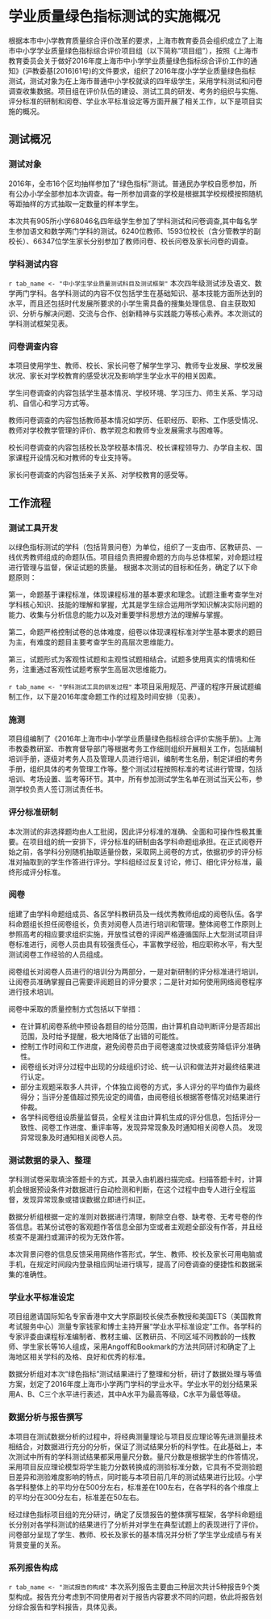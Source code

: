 
<!-- chapter 1 project summary -->

\mytext

# 学业质量绿色指标测试的实施概况

根据本市中小学教育质量综合评价改革的要求，上海市教育委员会组织成立了上海市中小学学业质量绿色指标综合评价项目组（以下简称“项目组”），按照《上海市教育委员会关于做好2016年度上海市中小学学业质量绿色指标综合评价工作的通知》(沪教委基[2016]61号)的文件要求，组织了2016年度小学学业质量绿色指标测试，测试对象为在上海市普通中小学校就读的四年级学生，采用学科测试和问卷调查收集数据。项目组在评价队伍的建设、测试工具的研发、考务的组织与实施、评分标准的研制和阅卷、学业水平标准设定等方面开展了相关工作，以下是项目实施的概况。

## 测试概况

### 测试对象

2016年，全市16个区均抽样参加了“绿色指标”测试。普通民办学校自愿参加，所有公办小学全部参加本次调查。每一所参加调查的学校是根据其学校规模按照随机等距抽样的方式抽取一定数量的样本学生。

本次共有905所小学68046名四年级学生参加了学科测试和问卷调查,其中每名学生参加语文和数学两门学科的测试。6240位教师、1593位校长（含分管教学的副校长）、66347位学生家长分别参加了教师问卷、校长问卷及家长问卷的调查。

### 学科测试内容

`r tab_name <- "中小学生学业质量测试科目及测试框架"`
本次四年级测试涉及语文、数学两门学科。各学科测试的内容不仅包括学生在基础知识、基本技能方面所达到的水平，而且还包括时代发展所要求的小学生需具备的搜集处理信息、自主获取知识、分析与解决问题、交流与合作、创新精神与实践能力等核心素养。本次测试的学科测试框架见表\ref{tab: `r tab_name`}。

\begin{table}[H]
\centering
\caption{`r tab_name`} \label{tab: `r tab_name`} 
\itshape
\mytable
\begin{tabularx}{\textwidth}{|c|l|X|}
\hline

  & \makecell[c]{\mytablehead{内容}} & \makecell[c]{\mytablehead{能力}} \\
\hline

 \multirow{9}{3cm}{\makecell[cc]{语文}} & \multirow{3}{3cm}{积累} & 掌握已学过的常用汉字 \\
 & & 具有独立识字的能力 \\
 & & 积累古诗 \\
\cline{2-3}

 & \multirow{2}{3cm}{阅读} & 初步具有现代文阅读能力 \\
 & & 具备基本的语文积累和综合运用能力 \\
\cline{2-3}

 & \multirow{3}{3cm}{\makecell[cl]{习作}} & 能根据写作要求选材立意 \\
 & & 能根据表达的需要合理安排文章结构 \\
 & & 能文从字顺地表达自己的意思 \\
 & & 能正确、规范、端正地书写汉字 \\

\hline
\multirow{4}{3cm}{\makecell[cc]{数学}} & \multirow{4}{3cm}{\makecell[cl]{数与代数\\ 图形与几何\\ 统计与概率}} & 知识技能 \\
 & & 数学理解 \\
 & & 规则运用 \\
 & & 问题解决 \\
\hline

\end{tabularx}
\end{table}

### 问卷调查内容

本项目使用学生、教师、校长、家长问卷了解学生学习、教师专业发展、学校发展状况、家长对学校教育的感受状况及影响学生学业水平的相关因素。


学生问卷调查的内容包括学生基本情况、学校环境、学习压力、师生关系、学习动机、自信心和学习方式等。


教师问卷调查的内容包括教师基本情况如学历、任职经历、职称、工作感受情况、教师对学校教学管理的评价、教学观念和教师专业发展需求与困难等。


校长问卷调查的内容包括校长及学校基本情况、校长课程领导力、办学自主权、国家课程开设情况和对教师的专业支持等。


家长问卷调查的内容包括亲子关系、对学校教育的感受等。


## 工作流程

### 测试工具开发

以绿色指标测试的学科（包括背景问卷）为单位，组织了一支由市、区教研员、一线优秀教师组成的命题队伍。项目组负责把握命题的方向与总体框架，对命题过程进行管理与监督，保证试题的质量。
根据本次测试的目标和任务，确定了以下命题原则：


第一，命题基于课程标准，体现课程标准的基本要求和理念。试题注重考查学生对学科核心知识、技能的理解和掌握，尤其是学生综合运用所学知识解决实际问题的能力、收集与分析信息的能力以及对重要学科思想方法的理解与掌握。


第二，命题严格控制试卷的总体难度，组卷以体现课程标准对学生基本要求的题目为主，有难度的题目主要考查学生的高层次思维能力。


第三，试题形式为客观性试题和主观性试题相结合。试题多使用真实的情境和任务，注重通过客观性试题考察学生高层次思维能力。


`r tab_name <- "学科测试工具的研发过程" `
本项目采用规范、严谨的程序开展试题编制工作，以下是2016年度命题工作的过程及时间安排（见表\ref{tab: `r tab_name`}）。

\begin{itshape}
\mytable
\begin{longtable}{m{13cm}r}
\caption{`r tab_name`} \label{tab: `r tab_name`} \\

\hline

\multicolumn{1}{c}{\multirow{2}{*}{\mytablehead{测试工具的研发}}} & \mytablehead{时间节点} \\
  & \mytablehead{(2016年)} \\
  
\hline

绿色指标项目组正式启动测试工具的研发工作 & 5月30日 \\
各学科命题组学习、研讨各学科测试框架，依据往年测试情况和2016年度工作需要开展命题和组卷工作   & 6月1-30日 \\
各学科命题组依据测试框架研制出四套试卷 & 6月30日前 \\
召开第一次专家审议会议，依据预测试数据分析结果及专家评审意见，对试卷进行审核和筛选，组成三套试卷 & 7月3-4日 \\
召开第二次专家审议会议，各学科命题组对试题试卷进行调整及修订 & 8月8-10日 \\
召开第三次专家审议会议，对各学科测试卷和背景问卷进行评审，各学科命题组根据评审意见对试题进行修订及优化 & 9月2-3日 \\
召开第四次专家审议会议，各学科命题组依据评审结果对试题进行优化及适应性调整，最终确定正式卷和备用卷，制作答题卡 & 10月7-10日 \\

\hline
\end{longtable}
\end{itshape}

### 施测

项目组编制了《2016年上海市中小学学业质量绿色指标综合评价实施手册》。上海市教委教研室、市教育督导部门等根据考务工作细则组织开展相关工作，包括编制培训手册，逐级对考务人员及管理人员进行培训，编制考生名册，制定详细的考务手册，组织具体的考务管理工作等。整个测试过程按照标准的考试进行管理，包括培训、考场设置、监考等环节。其中，所有参加测试学生名单在测试当天公布，参测学校负责人签订测试责任书。

### 评分标准研制

本次测试的非选择题均由人工批阅，因此评分标准的准确、全面和可操作性极其重要。在项目组的统一安排下，评分标准的研制由各学科命题组承担。在正式阅卷开始之前，各学科分别随机抽取适量份数，采取网上阅卷的方式，依据初步的评分标准对抽取到的学生作答进行评分。学科组经过反复讨论，修订、细化评分标准，最终形成评分标准。

### 阅卷

组建了由学科命题组成员、各区学科教研员及一线优秀教师组成的阅卷队伍。各学科命题组长担任阅卷组长，负责对阅卷人员进行培训和管理。整体阅卷工作原则上参照高考的相应要求组织实施，开放性试卷的评阅严格遵循国际上大型测试项目评卷标准进行，阅卷人员由具有较强责任心，丰富教学经验，相应职称水平，有大型测试阅卷工作经验的人员组成。


阅卷组长对阅卷人员进行的培训分为两部分，一是对新研制的评分标准进行培训，让阅卷员准确掌握自己需要评阅题目的评分要求；二是针对如何使用网络阅卷程序进行技术培训。


阅卷中采取的质量控制方式包括以下举措：


\mylist

- 在计算机阅卷系统中预设各题目的给分范围，由计算机自动判断评分是否超出范围，及时给予提醒，极大地降低了出错的可能性。
- 控制工作时间和工作进度，避免阅卷员由于阅卷速度过快或疲劳降低评分准确性。
- 阅卷组长对评分过程中出现的分歧组织讨论、统一认识和做法并对最终结果进行认定。
- 部分主观题采取多人共评，个体独立阅卷的方式，多人评分的平均值作为最终得分；当评分差值超过预先设定的阈值，由阅卷组长根据答卷情况对结果进行仲裁。
- 各学科阅卷组设质量监督员，全程关注由计算机生成的评分信息，包括评分一致性、阅卷工作进度、重评率等，发现异常现象及时通知相关阅卷人员。
发现异常现象及时通知相关阅卷人员。

\mytext

### 测试数据的录入、整理

学科测试卷采取填涂答题卡的方式，其录入由机器扫描完成。扫描答题卡时，计算机会根据预设条件对数据进行自动检测和判断，在这个过程中由专人进行全程监督，发现异常现象或错误数据立即进行纠正。

数据分析组根据一定的准则对数据进行清理，剔除空白卷、缺考卷、无考号卷的作答信息。若某份试卷的客观题作答信息全部为空或者主观题全部没有作答，并且经核查不是漏扫或漏评的视为无效作答。


本次背景问卷的信息反馈采用网络作答形式，学生、教师、校长及家长可用电脑或手机，在规定时间段内登录相应网址进行填写，提高了问卷调查的便捷性和数据采集的准确性。

### 学业水平标准设定

项目组邀请国际知名专家香港中文大学原副校长侯杰泰教授和美国ETS（美国教育考试服务中心）测量专家钱家和博士主持开展“学业水平标准设定”工作。各学科的专家评委由课程标准编制者、教材主编、区教研员、不同区域不同教龄的一线教师、学生家长等16人组成，采用Angoff和Bookmark的方法共同研讨和确定了上海地区相关学科的及格、良好和优秀的标准。

数据分析组对本次“绿色指标”测试结果进行了整理和分析，研讨了数据处理与等值方案，划定了2016年度上海市小学两门学科的学业水平。学业水平的划分结果采用A、B、C三个水平进行表述，其中A水平为最高等级，C水平为最低等级。

### 数据分析与报告撰写

本项目在测试数据分析的过程中，将经典测量理论与项目反应理论等先进测量技术相结合，对数据进行充分的分析，保证了测试结果分析的科学性。在此基础上，本次测试中所有的学科测试结果都采用量尺分数。量尺分数是根据学生的作答情况，采用项目反应理论模型将学生能力分数转换成的测验标准分数，它具有不受测验题目差异和测验难度影响的特点，同时能与本项目前几年的测试结果进行比较。小学各学科整体上的平均分在500分左右，标准差在100左右，在各学科的各个维度上的平均分在300分左右，标准差在50左右。

经过绿色指标项目组的充分研讨，确定了反馈报告的整体撰写框架，各学科命题组长分别对各学科测试的结果进行了分析并对学生在典型试题上的表现进行了评价。问卷部分呈现了学生、教师、校长及家长的基本情况并分析了学生学业成绩与有关背景变量的关系。

### 系列报告构成

`r tab_name <- "测试报告的构成" `
本次系列报告主要由三种层次共计5种报告9个类型构成。报告充分考虑到不同使用者对于报告内容要求不同的问题，依此将报告划分综合报告和学科报告，具体见表\ref{tab: `r tab_name`}。

\begin{table}[H]
\centering

\caption{`r tab_name`} \label{tab: `r tab_name`} 
\itshape
\mytable

\begin{tabularx}{\textwidth}{|r|c|c|c|X|}

\hline
 \multicolumn{1}{|c|}{\multirow{2}{*}{\mytablehead{名称}}}  &  \multicolumn{3}{c|}{\mytablehead{报告层次}} &  \multicolumn{1}{c|}{\multirow{2}{*}{\mytablehead{对象}}}\\ 
\cline{2-4}
               &   \mytablehead{市级}  & \mytablehead{区级} & \mytablehead{学校} &  \\             
\hline 
绿色指标基础数据报告 & √  & √ & & \multirow{2}{*}{教育决策者、教科研人员等} \\
\cline{1-4}
绿色指标指数报告 & √  & √ & &  \\ 
\hline 
绿色指标学校报告 &   &  & √ & 校长、教师等 \\ 
\hline 
小学语文学科报告 & √  & √ & & \multirow{2}{*}{学科教研员、教师等} \\
\cline{1-4}
小学数学学科报告 & √  & √ & &  \\
\hline 
\end{tabularx}
\end{table}

<!-- end of chapter 1 project summary -->

